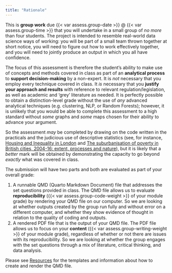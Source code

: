 ```yaml
---
title: "Rationale"
---
```


This is **group work** due {{< var assess.group-date >}} @ {{< var assess.group-time >}} that you will undertake in a small group of *no more* than four students. The project is intended to resemble real-world data science ways of working: you will be part of a small team thrown together at short notice, you will need to figure out how to work effectively together, and you will need to jointly produce an output in which you all have confidence. 

The focus of this assessment is therefore the student's ability to make use of concepts and methods covered in class as part of an **analytical process** to **support decision-making** by a non-expert. It is *not* necessary that you employ every technique covered in class. It *is* necessary that you **justify your approach and results** with reference to relevant regulation/legislation, as well as academic and 'grey' literature as needed. It is perfectly possible to obtain a distinction-level grade without the use of *any* advanced analytical techniques (e.g. clustering, NLP, or Random Forests); however, it is unlikely that you would be able to complete this assessment to a high standard without *some* graphs and *some* maps chosen for their ability to advance your argument.

So the assessment *may* be completed by drawing on the code written in the practicals and the judicious use of descriptive statistics (see, for instance, [Housing and Inequality in London](https://www.centreforlondon.org/publication/housing-and-inequality-in-london/) and [The suburbanisation of poverty in British cities, 2004-16: extent, processes and nature](https://www.tandfonline.com/doi/full/10.1080/02723638.2017.1405689)), but it is likely that a *better* mark will be obtained by demonstrating the capacity to go beyond *exactly* what was covered in class. 

The submission will have two parts and both are evaluated as part of your overall grade:

1. A runnable QMD (Quarto Markdown Document) file that addresses the set questions provided in class. The QMD file allows us to evaluate **reproducibility** ({{< var assess.group-code-weight >}} of your module grade) by rendering your QMD file on our computer. So we are looking at whether outputs created by the group run fully and without error on a different computer, and whether they show evidence of thought in relation to the quality of coding and outputs.
2. A rendered PDF file that is the output of your QMD file. The PDF file allows us to focus on your **content** ({{< var assess.group-writing-weight >}} of your module grade), regardless of whether or not there are issues with its reproducibility. So we are looking at whether the group engages with the set questions through a mix of literature, critical thinking, and data analysis.

Please see [Resources](./resources.qmd) for the templates and information about how to create and render the QMD file.

<!-- 
- A [marking rubric](./Group_Rubric.pdf) is available.
- A [proposal outline](https://github.com/jreades/fsds/blob/master/assessments/Project_Outline.qmd) template is available (see: [example](Project_Outline.pdf)).
-->
